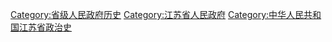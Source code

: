 [[Category:省级人民政府历史|Category:省级人民政府历史]]
[[Category:江苏省人民政府|Category:江苏省人民政府]]
[[Category:中华人民共和国江苏省政治史|Category:中华人民共和国江苏省政治史]]
